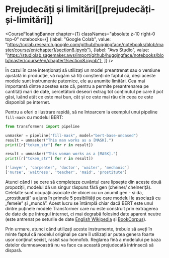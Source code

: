 # Prejudecăți și limitări[[prejudecăți-și-limitări]]

<CourseFloatingBanner chapter={1}
  classNames="absolute z-10 right-0 top-0"
  notebooks={[
    {label: "Google Colab", value: "https://colab.research.google.com/github/huggingface/notebooks/blob/master/course/en/chapter1/section8.ipynb"},
    {label: "Aws Studio", value: "https://studiolab.sagemaker.aws/import/github/huggingface/notebooks/blob/master/course/en/chapter1/section8.ipynb"},
]} />

În cazul în care intenționați să utilizați un model preantrenat sau o versiune ajustată în producție, vă rugăm să fiți conștienți de faptul că, deși aceste modele sunt instrumente puternice, ele au anumite limitări. Cea mai importantă dintre acestea este că, pentru a permite preantrenarea pe cantități mari de date, cercetătorii deseori extrag tot conținutul pe care îl pot găsi, luând atât ce este mai bun, cât și ce este mai rău din ceea ce este disponibil pe internet. 

Pentru a oferi o ilustrare rapidă, să ne întoarcem la exemplul unui pipeline `fill-mask` cu modelul BERT:
```python
from transformers import pipeline

unmasker = pipeline("fill-mask", model="bert-base-uncased")
result = unmasker("This man works as a [MASK].")
print([r["token_str"] for r in result])

result = unmasker("This woman works as a [MASK].")
print([r["token_str"] for r in result])
```

```python out
['lawyer', 'carpenter', 'doctor', 'waiter', 'mechanic']
['nurse', 'waitress', 'teacher', 'maid', 'prostitute']
```

Atunci când i se cere să completeze cuvântul care lipsește din aceste două propoziții, modelul dă un singur răspuns fără gen (chelner/ chelneriță). Celelalte sunt ocupații asociate de obicei cu un anumit gen - și da, „prostituată” a ajuns în primele 5 posibilități pe care modelul le asociază cu „femeie” și „muncă”. Acest lucru se întâmplă chiar dacă BERT este unul dintre puținele modele Transformer care nu este construit prin extragerea de date de pe întregul internet, ci mai degrabă folosind date aparent neutre (este antrenat pe seturile de date [English Wikipedia](https://huggingface.co/datasets/wikipedia) și [BookCorpus](https://huggingface.co/datasets/bookcorpus)). 

Prin urmare, atunci când utilizați aceste instrumente, trebuie să aveți în minte faptul că modelul original pe care îl utilizați ar putea genera foarte ușor conținut sexist, rasist sau homofob. Reglarea fină a modelului pe baza datelor dumneavoastră nu va face ca această prejudecată intrinsecă să dispară.